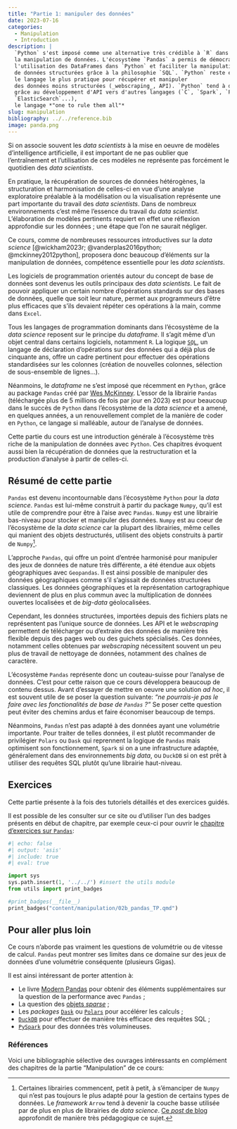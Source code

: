 ```yaml
---
title: "Partie 1: manipuler des données"
date: 2023-07-16
categories:
  - Manipulation
  - Introduction
description: |
  `Python` s'est imposé comme une alternative très crédible à `R` dans
  la manipulation de données. L'écosystème `Pandas` a permis de démocratiser
  l'utilisation des DataFrames dans `Python` et faciliter la manipulation
  de données structurées grâce à la philosophie `SQL`. `Python` reste également
  le langage le plus pratique pour récupérer et manipuler
  des données moins structurées (_webscraping_, API). `Python` tend à devenir,
  grâce au développement d'API vers d'autres langages (`C`, `Spark`, `Postgres`,
  `ElasticSearch`...),
  le langage *"one to rule them all"*
slug: manipulation
bibliography: ../../reference.bib
image: panda.png
---
```


Si on associe souvent les _data scientists_ à la mise en oeuvre
de modèles d'intelligence artificielle, il est important
de ne pas oublier que l'entraînement et l'utilisation
de ces modèles ne représente pas
forcément le quotidien des _data scientists_.


En pratique,
la récupération de sources de données hétérogènes, la structuration
et harmonisation de celles-ci en vue d'une analyse exploratoire
préalable à la modélisation ou la visualisation
représente une part importante du travail des _data scientists_. 
Dans de nombreux environnements c'est même l'essence du travail
du _data scientist_. 
L'élaboration de modèles pertinents requiert en effet une réflexion approfondie sur les données ;
une étape que l'on ne saurait négliger.

Ce cours, 
comme de nombreuses ressources introductives sur
la _data science_ [@wickham2023r; @vanderplas2016python; @mckinney2012python],
proposera donc beaucoup d'éléments sur la manipulation de données, compétence
essentielle pour les _data scientists_. 

Les logiciels de programmation
orientés autour du concept de base de données
sont devenus les outils principaux des _data scientists_.
Le fait de pouvoir appliquer un certain nombre d'opérations
standards sur des bases de données, quelle que soit leur nature,
permet aux programmeurs d'être plus efficaces que s'ils devaient
répéter ces opérations à la main, comme dans `Excel`.

Tous les langages de programmation dominants dans l'écosystème
de la _data science_ reposent sur le principe du _dataframe_. 
Il s'agit même d'un objet central dans certains logiciels,
notamment `R`. 
La logique [`SQL`](https://fr.wikipedia.org/wiki/Structured_Query_Language),
un langage de déclaration d'opérations sur des données qui a déjà plus de cinquante ans, 
offre un cadre pertinent pour effectuer des opérations standardisées
sur les colonnes (création de nouvelles colonnes, sélection de sous-ensemble de lignes...).

Néanmoins, le _dataframe_ ne s'est imposé que récemment en `Python`,
grâce au package `Pandas` créé
par [Wes McKinney](https://fr.wikipedia.org/wiki/Wes_McKinney). 
L'essor de la librairie `Pandas` (téléchargée plus de 5 millions de fois
par jour en 2023) est pour beaucoup dans le succès de `Python`
dans l'écosystème de la _data science_ et a amené, en quelques années,
a un renouvellement complet de la manière de coder en `Python`, ce
langage si malléable, autour de l'analyse de données. 

Cette partie du cours est une introduction
générale à l'écosystème très riche de 
la manipulation de données avec `Python`.
Ces chapitres évoquent aussi bien la récupération de données
que la restructuration et la production d'analyse
à partir de celles-ci. 

## Résumé de cette partie {.unnumbered}

`Pandas` est devenu incontournable dans l'écosystème `Python` pour la *data science*. 
`Pandas` est lui-même construit à partir du package `Numpy`, qu'il est utile de comprendre
pour être à l'aise avec `Pandas`. `Numpy` est une librairie bas-niveau 
pour stocker et manipuler des données. 
`Numpy` est au coeur de l'écosystème de la *data science* car la plupart des librairies, même celles
qui manient des objets destructurés,
utilisent des objets construits à partir de `Numpy`[^1]. 

[^1]: Certaines librairies commencent, petit à petit, à s'émanciper
de `Numpy` qui n'est pas toujours le plus adapté pour la gestion
de certains types de données. Le _framework_ `Arrow` tend à devenir
la couche basse utilisée par de plus en plus de librairies de _data science_. 
[Ce _post_ de blog](https://pypistats.org/api/packages/pandas/) approfondit
de manière très pédagogique ce sujet. 

L'approche `Pandas`, qui offre un point d'entrée harmonisé pour manipuler
des jeux de données de nature très différente,
a été étendue aux objets géographiques avec `Geopandas`.
Il est ainsi possible de manipuler des données géographiques comme s'il
s'agissait de données structurées classiques. Les données géographiques et
la représentation cartographique deviennent de plus en plus commun avec
la multiplication de données ouvertes localisées et de *big-data* géolocalisées.

Cependant, les données structurées, importées depuis des fichiers plats
ne représentent pas l'unique source de données. Les API et le *webscraping*
permettent de télécharger ou d'extraire 
des données de manière très flexible depuis des pages web ou des guichets
spécialisés. Ces données, notamment
celles obtenues par *webscraping* nécessitent souvent un peu plus de travail
de nettoyage de données, notamment des chaînes de caractère. 

L'écosystème `Pandas` représente donc un couteau-suisse
pour l'analyse de données. C'est pour cette raison que ce cours 
développera beaucoup de contenu dessus.
Avant d'essayer de mettre en oeuvre une solution _ad hoc_, il est
souvent utile de se poser la question suivante: _"ne pourrais-je pas le faire
avec les fonctionalités de base de `Pandas` ?"_ Se poser cette question peut
éviter des chemins ardus et faire économiser beaucoup de temps. 

Néanmoins, `Pandas` n'est pas 
adapté à des données ayant une volumétrie
importante. Pour traiter de telles
données, il est plutôt recommander 
de privilégier `Polars` ou `Dask` qui reprennent la logique de `Pandas` mais
optimisent son fonctionnement, `Spark` si on a une infrastructure adaptée, généralement dans
des environnements _big data_, ou
`DuckDB` si on est prêt à utiliser des requêtes SQL plutôt qu'une librairie haut-niveau.


## Exercices {.unnumbered}

Cette partie présente à la fois des tutoriels détaillés
et des exercices guidés.

Il est
possible de les consulter sur ce site ou d'utiliser l'un des
badges présents en début de chapitre, par exemple
ceux-ci pour ouvrir
le [chapitre d'exercices sur `Pandas`](02b_pandas_TP/):

::: {.cell .markdown}
```python
#| echo: false
#| output: 'asis'
#| include: true
#| eval: true

import sys
sys.path.insert(1, '../../') #insert the utils module
from utils import print_badges

#print_badges(__file__)
print_badges("content/manipulation/02b_pandas_TP.qmd")
```
:::


## Pour aller plus loin {.unnumbered}

Ce cours n'aborde pas vraiment les questions de volumétrie ou de vitesse de 
calcul. 
`Pandas` peut montrer ses limites dans ce domaine sur des jeux de données
d'une volumétrie conséquente (plusieurs Gigas). 

Il est ainsi intéressant de porter attention à:

* Le livre [Modern Pandas](https://tomaugspurger.github.io/modern-1-intro.html)
pour obtenir des éléments supplémentaires sur la question de la performance
avec `Pandas` ;
* La question des
[objets _sparse_](https://chrisalbon.com/machine_learning/vectors_matrices_and_arrays/create_a_sparse_matrix/) ;
* Les _packages_ [`Dask`](https://dask.org/) ou [`Polars`](https://ssphub.netlify.app/post/polars/) pour accélérer les calculs ;
* [`DuckDB`](https://duckdb.org/docs/api/python/overview.html) pour effectuer de manière très efficace des requêtes SQL ;
* [`PySpark`](https://spark.apache.org/docs/latest/api/python/index.html) pour des données très volumineuses.


### Références {.unnumbered}

Voici une bibliographie sélective des ouvrages
intéressants en complément des chapitres de la partie "Manipulation" de ce cours:

::: {#refs}
:::
